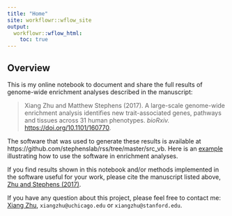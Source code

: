 ```yaml
---
title: "Home"
site: workflowr::wflow_site
output:
  workflowr::wflow_html:
    toc: true
---
```


## Overview

This is my online notebook to document and share the full results
of genome-wide enrichment analyses described in the manuscript:

> Xiang Zhu and Matthew Stephens (2017). A large-scale genome-wide enrichment analysis identifies new trait-associated genes, pathways and tissues across 31 human phenotypes. *bioRxiv.* [https://doi.org/10.1101/160770](https://doi.org/10.1101/160770).

The software that was used to generate these results is available at
https://github.com/stephenslab/rss/tree/master/src_vb.
Here is an [example](http://stephenslab.github.io/rss/Example-5)
illustrating how to use the software in enrichment analyses.

If you find results shown in this notebook and/or
methods implemented in the software useful for your work,
please cite the manuscript listed above, [Zhu and Stephens (2017)](https://doi.org/10.1101/160770).

If you have any question about this project, please feel free to contact me:
[Xiang Zhu](https://github.com/xiangzhu), `xiangzhu@uchicago.edu` or `xiangzhu@stanford.edu`.
